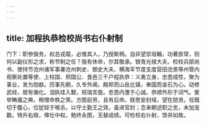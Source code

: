 ```yaml
---
---
---
```

title: 加程执恭检校尚书右仆射制
---



门下：职参揆务，权总戎麾，必惟其人，乃授斯柄。自非望崇垣翰，功著旂常，则何以副仪形之求，称节制之任？我有休命，尔其敬承。银青光禄大夫、检校兵部尚书、使持节沧州诸军事兼沧州刺史、御史大夫、横海军节度支度营田沧景等州管内观察处置等使、上柱国、邢国公、食邑三千户程执恭：义勇立身，忠悫成性，聚为事业，发为勋猷。历事先朝，久专外阃。殿邦而山岳比镇，奉国而金石为心。动修武经，居有循化。洎执珪入觐，班瑞言旋。忠恳内激于心诚，恭顺外形于词气。爰举畴庸之典，稍增命秩之荣。方图前劳，且有后命。朕思安封域，望在勋贤。任既切于腹心，位犹轻于喉舌。以守土勤王之效，虽进官封；念来朝述职之忠，未加宠数。特升右揆，俾壮中权。勉终永图，无替成绩。可检校右仆射，馀并如故。